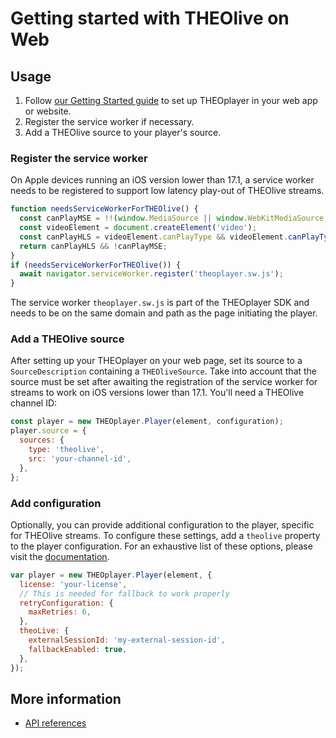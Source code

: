 # Getting started with THEOlive on Web


<Intro />

## Usage

1. Follow [our Getting Started guide](../../../getting-started/01-sdks/01-web/00-getting-started.mdx)
   to set up THEOplayer in your web app or website.
2. Register the service worker if necessary.
3. Add a THEOlive source to your player's source.

### Register the service worker

On Apple devices running an iOS version lower than 17.1, a service worker needs to be registered to support low
latency play-out of THEOlive streams.

```javascript
function needsServiceWorkerForTHEOlive() {
  const canPlayMSE = !!(window.MediaSource || window.WebKitMediaSource || window.ManagedMediaSource);
  const videoElement = document.createElement('video');
  const canPlayHLS = videoElement.canPlayType && videoElement.canPlayType('application/vnd.apple.mpegURL') !== '';
  return canPlayHLS && !canPlayMSE;
}
if (needsServiceWorkerForTHEOlive()) {
  await navigator.serviceWorker.register('theoplayer.sw.js');
}
```

The service worker `theoplayer.sw.js` is part of the THEOplayer SDK and needs to be on the same domain and path as the
page initiating the player.

### Add a THEOlive source

After setting up your THEOplayer on your web page, set its source to a `SourceDescription` containing a `THEOliveSource`.
Take into account that the source must be set after awaiting the registration of the service worker for streams to work
on iOS versions lower than 17.1.
You'll need a THEOlive channel ID:

```javascript
const player = new THEOplayer.Player(element, configuration);
player.source = {
  sources: {
    type: 'theolive',
    src: 'your-channel-id',
  },
};
```

### Add configuration

Optionally, you can provide additional configuration to the player, specific for THEOlive streams. To
configure these settings, add a `theolive` property to the player configuration. For an exhaustive list of these options,
please visit the [documentation](pathname:///theoplayer/v9/api-reference/web/interfaces/TheoLiveConfiguration.html).

```javascript
var player = new THEOplayer.Player(element, {
  license: 'your-license',
  // This is needed for fallback to work properly
  retryConfiguration: {
    maxRetries: 6,
  },
  theoLive: {
    externalSessionId: 'my-external-session-id',
    fallbackEnabled: true,
  },
});
```

## More information

- [API references](pathname:///theoplayer/v9/api-reference/web/interfaces/TheoLiveSource.html)
